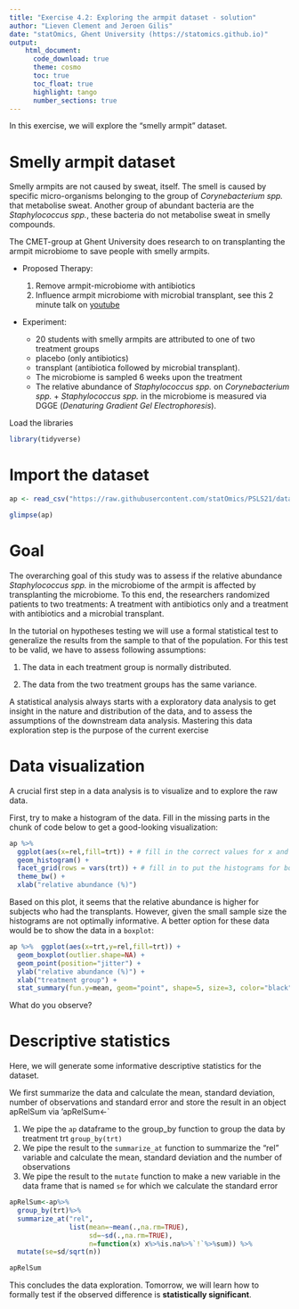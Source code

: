 ```yaml
---
title: "Exercise 4.2: Exploring the armpit dataset - solution"
author: "Lieven Clement and Jeroen Gilis"
date: "statOmics, Ghent University (https://statomics.github.io)"
output:
    html_document:
      code_download: true    
      theme: cosmo
      toc: true
      toc_float: true
      highlight: tango
      number_sections: true
---
```


In this exercise, we will explore the "smelly armpit" dataset. 

# Smelly armpit dataset

Smelly armpits are not caused by sweat, itself. The smell is caused
by specific micro-organisms belonging to the group of
*Corynebacterium spp.* that metabolise sweat. Another group of abundant bacteria
are the *Staphylococcus spp.*, these bacteria do not metabolise sweat in smelly 
compounds.

The CMET-group at Ghent University does research to on transplanting the armpit 
microbiome to save people with smelly armpits.

- Proposed Therapy:
  	1. Remove armpit-microbiome with antibiotics
    2. Influence armpit microbiome with microbial transplant, see this 2 minute
       talk on [youtube](https://youtu.be/9RIFyqLXdVw)

- Experiment:

    - 20 students with smelly armpits are attributed to one of 
      two treatment groups
    - placebo (only antibiotics)
    - transplant (antibiotica followed by microbial transplant).
    - The microbiome is sampled 6 weeks upon the treatment
    - The relative abundance of *Staphylococcus spp.* on
      *Corynebacterium spp.* + *Staphylococcus spp.* in the
      microbiome is measured via DGGE (*Denaturing Gradient Gel
      Electrophoresis*).

Load the libraries

```r
library(tidyverse)
```

# Import the dataset

```r
ap <- read_csv("https://raw.githubusercontent.com/statOmics/PSLS21/data/armpit.csv")
```

```r
glimpse(ap)
```

# Goal

The overarching goal of this study was to assess if the relative abundance 
*Staphylococcus spp.* in the microbiome of the armpit is affected by 
transplanting the microbiome. To this end, the researchers randomized patients 
to two treatments: A treatment with antibiotics only and a treatment with
antibiotics and a microbial transplant.

In the tutorial on hypotheses testing we will use a formal statistical test to 
generalize the results from the sample to that of the population.
For this test to be valid, we have to assess following assumptions:

1. The data in each treatment group is normally distributed.

2. The data from the two treatment groups has the same variance.

A statistical analysis always starts with a exploratory data analysis to get 
insight in the nature and distribution of the data, and to assess the 
assumptions of the downstream data analysis. Mastering this data exploration 
step is the purpose of the current exercise

# Data visualization

A crucial first step in a data analysis is to visualize and to explore the raw
data.

First, try to make a histogram of the data. Fill in the
missing parts in the chunk of code below to get a good-looking
visualization:

```r
ap %>%
  ggplot(aes(x=rel,fill=trt)) + # fill in the correct values for x and fill 
  geom_histogram() +
  facet_grid(rows = vars(trt)) + # fill in to put the histograms for both treatment conditions in a separate row
  theme_bw() +
  xlab("relative abundance (%)")
```

Based on this plot, it seems that the relative abundance
is higher for subjects who had the transplants.
However, given the small sample size the histograms
are not optimally informative. A better option for these data would be to
show the data in a `boxplot`:

```r
ap %>%  ggplot(aes(x=trt,y=rel,fill=trt)) +
  geom_boxplot(outlier.shape=NA) + 
  geom_point(position="jitter") +
  ylab("relative abundance (%)") +
  xlab("treatment group") + 
  stat_summary(fun.y=mean, geom="point", shape=5, size=3, color="black", fill="black")
```

What do you observe?

# Descriptive statistics

Here, we will generate some informative descriptive statistics
for the dataset.

We first summarize the data and calculate the mean, standard
deviation, number of observations and standard error and store the
result in an object apRelSum via 'apRelSum<-`

1. We pipe the `ap` dataframe to the group_by function to group
the data by treatment trt `group_by(trt)`
2. We pipe the result to the `summarize_at` function to summarize
the "rel" variable and calculate the mean, standard deviation and
the number of observations 
3. We pipe the result to the `mutate` function to make a new
variable in the data frame that is named `se` for which we calculate the
standard error 

```r
apRelSum<-ap%>%
  group_by(trt)%>%
  summarize_at("rel",
               list(mean=~mean(.,na.rm=TRUE),
                    sd=~sd(.,na.rm=TRUE),
                    n=function(x) x%>%is.na%>%`!`%>%sum)) %>%
  mutate(se=sd/sqrt(n))

apRelSum
```

This concludes the data exploration. Tomorrow, we will learn how to formally
test if the observed difference is **statistically significant**.

